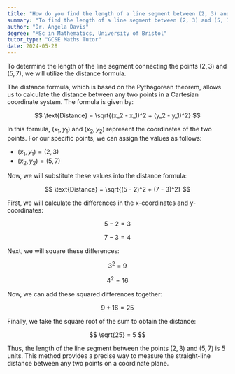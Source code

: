 ```yaml
---
title: "How do you find the length of a line segment between (2, 3) and (5, 7)?"
summary: "To find the length of a line segment between (2, 3) and (5, 7), use the distance formula."
author: "Dr. Angela Davis"
degree: "MSc in Mathematics, University of Bristol"
tutor_type: "GCSE Maths Tutor"
date: 2024-05-28
---
```


To determine the length of the line segment connecting the points $(2, 3)$ and $(5, 7)$, we will utilize the distance formula.

The distance formula, which is based on the Pythagorean theorem, allows us to calculate the distance between any two points in a Cartesian coordinate system. The formula is given by:

$$
\text{Distance} = \sqrt{(x_2 - x_1)^2 + (y_2 - y_1)^2}
$$

In this formula, $(x_1, y_1)$ and $(x_2, y_2)$ represent the coordinates of the two points. For our specific points, we can assign the values as follows:
- $(x_1, y_1) = (2, 3)$
- $(x_2, y_2) = (5, 7)$

Now, we will substitute these values into the distance formula:

$$
\text{Distance} = \sqrt{(5 - 2)^2 + (7 - 3)^2}
$$

First, we will calculate the differences in the x-coordinates and y-coordinates:

$$
5 - 2 = 3
$$

$$
7 - 3 = 4
$$

Next, we will square these differences:

$$
3^2 = 9
$$

$$
4^2 = 16
$$

Now, we can add these squared differences together:

$$
9 + 16 = 25
$$

Finally, we take the square root of the sum to obtain the distance:

$$
\sqrt{25} = 5
$$

Thus, the length of the line segment between the points $(2, 3)$ and $(5, 7)$ is $5$ units. This method provides a precise way to measure the straight-line distance between any two points on a coordinate plane.
    